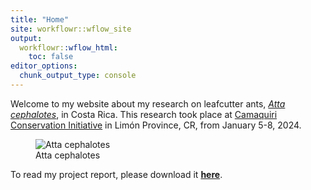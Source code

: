 ```yaml
---
title: "Home"
site: workflowr::wflow_site
output:
  workflowr::wflow_html:
    toc: false
editor_options:
  chunk_output_type: console
---
```



Welcome to my website about my research on leafcutter ants, [*Atta cephalotes*](https://en.wikipedia.org/wiki/Atta_cephalotes), in Costa Rica. This research took place at [Camaquiri Conservation Initiative](https://www.camaquiri.com/) in Limón Province, CR, from January 5-8, 2024.

![Atta cephalotes](/Users/jaxsonfreund/leafcutter2024/analysis/attacephalotes.png)

To read my project report, please download it [**here**](https://github.com/jaxmaddix/leafcutter2024/blob/c6a5448378f6303c293b95252335c4950ba7074c/Freund_IMR_Final.pdf).
